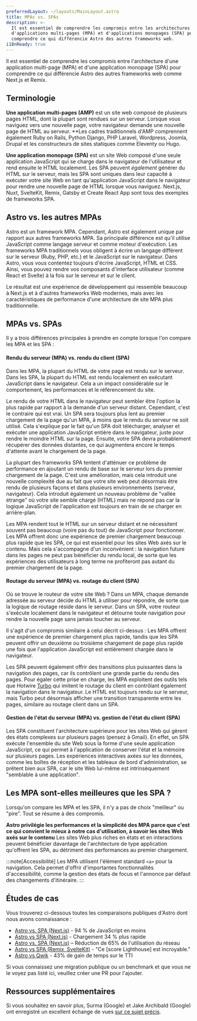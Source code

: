 ```yaml
---
preferredLayout: ~/layouts/MainLayout.astro
title: MPAs vs. SPAs
description: >-
  Il est essentiel de comprendre les compromis entre les architectures
  d'applications multi-pages (MPA) et d'applications monopages (SPA) pour
  comprendre ce qui différencie Astro des autres frameworks web.
i18nReady: true
---
```


Il est essentiel de comprendre les compromis entre l'architecture d'une application multi-page (MPA) et d'une application monopage (SPA) pour comprendre ce qui différencie Astro des autres frameworks web comme Next.js et Remix.

## Terminologie

**Une application multi-pages (AMP)** est un site web composé de plusieurs pages HTML, dont la plupart sont rendues sur un serveur. Lorsque vous naviguez vers une nouvelle page, votre navigateur demande une nouvelle page de HTML au serveur. **Les cadres traditionnels d'AMP comprennent également Ruby on Rails, Python Django, PHP Laravel, Wordpress, Joomla, Drupal et les constructeurs de sites statiques comme Eleventy ou Hugo.

**Une application monopage (SPA)** est un site Web composé d'une seule application JavaScript qui se charge dans le navigateur de l'utilisateur et rend ensuite le HTML localement. Les SPA peuvent *également* générer du HTML sur le serveur, mais les SPA sont uniques dans leur capacité à exécuter votre site Web en tant qu'application JavaScript dans le navigateur pour rendre une nouvelle page de HTML lorsque vous naviguez. Next.js, Nuxt, SvelteKit, Remix, Gatsby et Create React App sont tous des exemples de frameworks SPA.

## Astro vs. les autres MPAs

Astro est un framework MPA. Cependant, Astro est également unique par rapport aux autres frameworks MPA. Sa principale différence est qu'il utilise JavaScript comme langage serveur et comme moteur d'exécution. Les frameworks MPA traditionnels vous obligent à écrire un langage différent sur le serveur (Ruby, PHP, etc.) et le JavaScript sur le navigateur. Dans Astro, vous vous contentez toujours d'écrire JavaScript, HTML et CSS. Ainsi, vous pouvez rendre vos composants d'interface utilisateur (comme React et Svelte) à la fois sur le serveur et sur le client.

Le résultat est une expérience de développement qui ressemble beaucoup à Next.js et à d'autres frameworks Web modernes, mais avec les caractéristiques de performance d'une architecture de site MPA plus traditionnelle.

## MPAs vs. SPAs

Il y a trois différences principales à prendre en compte lorsque l'on compare les MPA et les SPA :

#### Rendu du serveur (MPA) vs. rendu du client (SPA)

Dans les MPA, la plupart du HTML de votre page est rendu sur le serveur. Dans les SPA, la plupart du HTML est rendu localement en exécutant JavaScript dans le navigateur. Cela a un impact considérable sur le comportement, les performances et le référencement du site.

Le rendu de votre HTML dans le navigateur peut sembler être l'option la plus rapide par rapport à la demande d'un serveur distant. Cependant, c'est le contraire qui est vrai. Un SPA sera toujours plus lent au premier chargement de la page qu'un MPA, à moins que le rendu du serveur ne soit utilisé. Cela s'explique par le fait qu'un SPA doit télécharger, analyser et exécuter une application JavaScript entière dans le navigateur, juste pour rendre le moindre HTML sur la page. Ensuite, votre SPA devra probablement récupérer des données distantes, ce qui augmentera encore le temps d'attente avant le chargement de la page.

La plupart des frameworks SPA tentent d'atténuer ce problème de performance en ajoutant un rendu de base sur le serveur lors du premier chargement de la page. C'est une amélioration, mais cela introduit une nouvelle complexité due au fait que votre site web peut désormais être rendu de plusieurs façons et dans plusieurs environnements (serveur, navigateur). Cela introduit également un nouveau problème de "vallée étrange" où votre site semble chargé (HTML) mais ne répond pas car la logique JavaScript de l'application est toujours en train de se charger en arrière-plan.

Les MPA rendent tout le HTML sur un serveur distant et ne nécessitent souvent pas beaucoup (voire pas du tout) de JavaScript pour fonctionner. Les MPA offrent donc une expérience de premier chargement beaucoup plus rapide que les SPA, ce qui est essentiel pour les sites Web axés sur le contenu. Mais cela s'accompagne d'un inconvénient : la navigation future dans les pages ne peut pas bénéficier du rendu local, de sorte que les expériences des utilisateurs à long terme ne profiteront pas autant du premier chargement de la page.

#### Routage du serveur (MPA) vs. routage du client (SPA)

Où se trouve le routeur de votre site Web ? Dans un MPA, chaque demande adressée au serveur décide du HTML à utiliser pour répondre, de sorte que la logique de routage réside dans le serveur. Dans un SPA, votre routeur s'exécute localement dans le navigateur et détourne toute navigation pour rendre la nouvelle page sans jamais toucher au serveur.

Il s'agit d'un compromis similaire à celui décrit ci-dessus : Les MPA offrent une expérience de premier chargement plus rapide, tandis que les SPA peuvent offrir un deuxième ou troisième chargement de page plus rapide une fois que l'application JavaScript est entièrement chargée dans le navigateur. 

Les SPA peuvent également offrir des transitions plus puissantes dans la navigation des pages, car ils contrôlent une grande partie du rendu des pages. Pour égaler cette prise en charge, les MPA exploitent des outils tels que Hotwire [Turbo](https://turbo.hotwired.dev/) qui imitent le routage du client en contrôlant également la navigation dans le navigateur. Le HTML est toujours rendu sur le serveur, mais Turbo peut désormais afficher une transition transparente entre les pages, similaire au routage client dans un SPA.

#### Gestion de l'état du serveur (MPA) vs. gestion de l'état du client (SPA)

Les SPA constituent l'architecture supérieure pour les sites Web qui gèrent des états complexes sur plusieurs pages (pensez à Gmail). En effet, un SPA exécute l'ensemble du site Web sous la forme d'une seule application JavaScript, ce qui permet à l'application de conserver l'état et la mémoire sur plusieurs pages. Les expériences interactives axées sur les données, comme les boîtes de réception et les tableaux de bord d'administration, se prêtent bien aux SPA, car le site Web lui-même est intrinsèquement "semblable à une application".

## Les MPA sont-elles meilleures que les SPA ?

Lorsqu'on compare les MPA et les SPA, il n'y a pas de choix "meilleur" ou "pire". Tout se résume à des compromis.

**Astro privilégie les performances et la simplicité des MPA parce que c'est ce qui convient le mieux à notre cas d'utilisation, à savoir les sites Web axés sur le contenu** Les sites Web plus riches en états et en interactions peuvent bénéficier davantage de l'architecture de type application qu'offrent les SPA, au détriment des performances au premier chargement.

:::note[Accessibilité]
Les MPA utilisent l'élément standard `<a>` pour la navigation. Cela permet d'offrir d'importantes fonctionnalités d'accessibilité, comme la gestion des états de focus et l'annonce par défaut des changements d'itinéraire.
:::

## Études de cas

Vous trouverez ci-dessous toutes les comparaisons publiques d'Astro dont nous avons connaissance :

- [Astro vs. SPA (Next.js)](https://twitter.com/t3dotgg/status/1437195415439360003) - 94 % de JavaScript en moins
- [Astro vs SPA (Next.js)](https://twitter.com/jlengstorf/status/1442707241627385860?lang=en) - Chargement 34 % plus rapide
- [Astro vs. SPA (Next.js)](https://vanntile.com/blog/next-to-astro) – Réduction de 65% de l'utilisation du réseau
- [Astro vs SPA (Remix, SvelteKit)](https://www.youtube.com/watch?v=2ZEMb_H-LYE&t=8163s) - "Ce [score Lighthouse] est incroyable."
- [Astro vs Qwik](https://www.youtube.com/watch?v=2ZEMb_H-LYE&t=8504s) - 43% de gain de temps sur le TTI

Si vous connaissez une migration publique ou un benchmark et que vous ne le voyez pas listé ici, veuillez créer une PR pour l'ajouter.

## Ressources supplémentaires

Si vous souhaitez en savoir plus, Surma (Google) et Jake Archibald (Google) ont enregistré un excellent échange de vues [sur ce sujet précis](https://www.youtube.com/watch?v=ivLhf3hq7eM).

